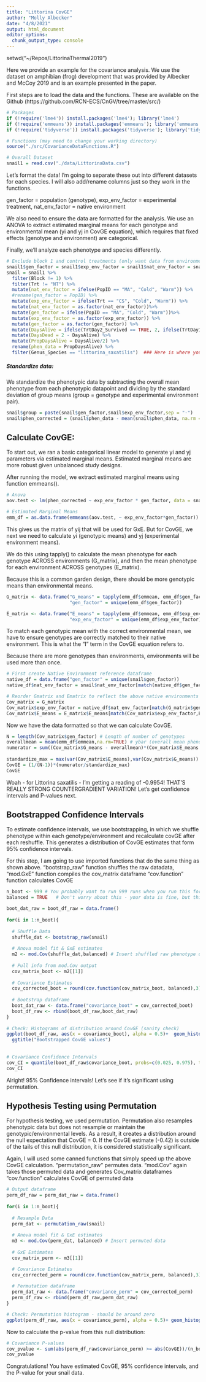 ```yaml
---
title: "Littorina CovGE"
author: "Molly Albecker"
date: "4/8/2021"
output: html_document
editor_options: 
  chunk_output_type: console
---
```


setwd("~/Repos/LittorinaThermal2019")

Here we provide an example for the covariance analysis. We use the dataset on amphibian (frog) development that was provided by Albecker and McCoy 2019 and is an example presented in the paper. 

First steps are to load the data and the functions. These are available on the Github (https://github.com/RCN-ECS/CnGV/tree/master/src/)
```r

# Packages
if (!require('lme4')) install.packages('lme4'); library('lme4')
if (!require('emmeans')) install.packages('emmeans'); library('emmeans')
if (!require('tidyverse')) install.packages('tidyverse'); library('tidyverse')

# Functions (may need to change your working directory)
source("./src/CovarianceDataFunctions.R")

# Overall Dataset
snail1 = read.csv("./data/LittorinaData.csv")

```

Let's format the data! I'm going to separate these out into different datasets for each species. I will also add/rename columns just so they work in the functions. 

gen_factor = population (genotype), 
exp_env_factor = experimental treatment, 
nat_env_factor = native environment

We also need to ensure the data are formatted for the analysis. We use an ANOVA to extract estimated marginal means for each genotype and environmental mean (yi and yj in CovGE equation), which requires that fixed effects (genotype and environment) are categorical. 

Finally, we'll analyze each phenotype and species differently.

```r

# Exclude block 1 and control treatments (only want data from environments that have a corresponding "genotype" )
snail1$gen_factor = snail1$exp_env_factor = snail1$nat_env_factor = snail1$phen_data = NULL
snail = snail1 %>% 
  filter(Block != 1) %>% 
  filter(Trt != "NT") %>%
  mutate(nat_env_factor = ifelse(PopID == "MA", "Cold", "Warm")) %>%
  #rename(gen_factor = PopID) %>%
  mutate(exp_env_factor = ifelse(Trt == "CS", "Cold", "Warm")) %>%
  mutate(nat_env_factor = as.factor(nat_env_factor))%>%
  mutate(gen_factor = ifelse(PopID == "MA", "Cold", "Warm"))%>%
  mutate(exp_env_factor = as.factor(exp_env_factor)) %>%
  mutate(gen_factor = as.factor(gen_factor)) %>%
  mutate(DaysAlive = ifelse(TrtDay2_Survived == TRUE, 2, ifelse(TrtDay1_Survived == TRUE, 1, 0))) %>%
  mutate(DaysDead = 2 - DaysAlive) %>%
  mutate(PropDaysAlive = DaysAlive/2) %>%
  rename(phen_data = PropDaysAlive) %>%
  filter(Genus_Species == "littorina_saxatilis")  ### Here is where you sub in "littorina_saxatilis", "littorina_obtusata", or "littorina_littorea" to run the three species through

```


##### Standardize data: 

We standardize the phenotypic data by subtracting the overall mean phenotype from each phenotypic datapoint and dividing by the standard deviation of group means (group = genotype and experimental environment pair).

```r
 
snail$group = paste(snail$gen_factor,snail$exp_env_factor,sep = "-")
snail$phen_corrected = (snail$phen_data - mean(snail$phen_data, na.rm = TRUE))/sd(tapply(snail$phen_data, snail$group, mean, na.rm = TRUE))

```

## Calculate CovGE: 

To start out, we ran a basic categorical linear model to generate yi and yj parameters via estimated marginal means. Estimated marginal means are more robust given unbalanced study designs.   

After running the model, we extract estimated marginal means using function emmeans(). 

```r
  
# Anova
aov.test <- lm(phen_corrected ~ exp_env_factor * gen_factor, data = snail) 

# Estimated Marginal Means
emm_df = as.data.frame(emmeans(aov.test, ~ exp_env_factor*gen_factor))

```
This gives us the matrix of yij that will be used for GxE. But for CovGE, we next we need to calculate yi (genotypic means) and yj (experimental environment means). 

We do this using tapply() to calculate the mean phenotype for each genotype ACROSS environments (G_matrix), and then the mean phenotype for each environment ACROSS genotypes (E_matrix).

Because this is a common garden design, there should be more genotypic means than environmental means.
```r

G_matrix <- data.frame("G_means" = tapply(emm_df$emmean, emm_df$gen_factor, mean, na.rm=TRUE),
                       "gen_factor" = unique(emm_df$gen_factor))

E_matrix <- data.frame("E_means" = tapply(emm_df$emmean, emm_df$exp_env_factor, mean, na.rm=TRUE),
                       "exp_env_factor" = unique(emm_df$exp_env_factor))

```
 
To match each genotypic mean with the correct environmental mean, we have to ensure genotypes are correctly matched to their native environment. This is what the "I" term in the CovGE equation refers to. 

Because there are more genotypes than environments, environments will be used more than once. 
```r
# First create Native Environment reference dataframe 
native_df = data.frame("gen_factor" = unique(snail$gen_factor))
native_df$nat_env_factor = snail$nat_env_factor[match(native_df$gen_factor, snail$gen_factor)]

# Reorder Gmatrix and Ematrix to reflect the above native environments 
Cov_matrix = G_matrix
Cov_matrix$exp_env_factor = native_df$nat_env_factor[match(G_matrix$gen_factor,native_df$gen_factor)] # Indicator Variable
Cov_matrix$E_means = E_matrix$E_means[match(Cov_matrix$exp_env_factor,E_matrix$exp_env_factor)]

```

Now we have the data formatted so that we can calculate CovGE. 

```r
N = length(Cov_matrix$gen_factor) # Length of number of genotypes
overallmean = mean(emm_df$emmean,na.rm=TRUE) # ybar (overall mean phenotype across all genotypes and environments)
numerator = sum((Cov_matrix$G_means - overallmean)*(Cov_matrix$E_means - overallmean)) # Follows Numerator in CovGE. 
  
standardize_max = max(var(Cov_matrix$E_means),var(Cov_matrix$G_means)) # standardize CovGE by max variance of either Gmeans or Emeans
CovGE = (1/(N-1))*(numerator/standardize_max) 
CovGE
```

Woah - for Littorina saxatilis - I'm getting a reading of -0.9954! THAT'S REALLY STRONG COUNTERGRADIENT VARIATION! Let's get confidence intervals and P-values next.


## Bootstrapped Confidence Intervals

To estimate confidence intervals, we use bootstrapping, in which we shuffle phenotype within each genotype/environment and recalculate covGE after each reshuffle. This generates a distribution of CovGE estimates that form 95% confidence intervals. 

For this step, I am going to use imported functions that do the same thing as shown above.
"bootstrap_raw" function shuffles the raw datadata,
"mod.GxE" function compiles the cov_matrix dataframe
"cov.function" function calculates CovGE

```r
n_boot <- 999 # You probably want to run 999 runs when you run this for your thesis. It takes a lot of time though so I've shortened it for time.
balanced = TRUE   # Don't worry about this - your data is fine, but this would be in case your data were unbalanced (different numbers of genotypes)

boot_dat_raw = boot_df_raw = data.frame()
    
for(i in 1:n_boot){
      
  # Shuffle Data
  shuffle_dat <- bootstrap_raw(snail) 
  
  # Anova model fit & GxE estimates
  m2 <- mod.Cov(shuffle_dat,balanced) # Insert shuffled raw phenotype dataframe
  
  # Pull info from mod.Cov output
  cov_matrix_boot <- m2[[1]]
  
  # Covariance Estimates
  cov_corrected_boot = round(cov.function(cov_matrix_boot, balanced),3)
  
  # Bootstrap dataframe
  boot_dat_raw <- data.frame("covariance_boot" = cov_corrected_boot)
  boot_df_raw <- rbind(boot_df_raw,boot_dat_raw)
}
    
# Check: Histograms of distribution around CovGE (sanity check)
ggplot(boot_df_raw, aes(x = covariance_boot), alpha = 0.5)+  geom_histogram()+ geom_vline(aes(xintercept = CovGE))+
  ggtitle("Bootstrapped CovGE values")
    
    
# Covariance Confidence Intervals 
cov_CI = quantile(boot_df_raw$covariance_boot, probs=c(0.025, 0.975), type=1) 
cov_CI    

```
Alright!  95% Confidence intervals! Let's see if it's significant using permutation. 


## Hypothesis Testing using Permutation

For hypothesis testing, we used permutation. Permutation also resamples phenotypic data but does not resample or maintain the genotypic/environmental levels. As a result, it creates a distribution around the null expectation that CovGE = 0. If the CovGE estimate (-0.42) is outside of the tails of this null distribution, it is considered statistically significant. 

Again, I will used some canned functions that simply speed up the above CovGE calculation.
"permutation_raw" permutes data.
"mod.Cov" again takes those permuted data and generates Cov_matrix dataframes
"cov.function" calculates CovGE of permuted data


```r

# Output dataframe
perm_df_raw = perm_dat_raw = data.frame()
    
for(i in 1:n_boot){
  
  # Resample Data
  perm_dat <- permutation_raw(snail)
  
  # Anova model fit & GxE estimates
  m3 <- mod.Cov(perm_dat, balanced) # Insert permuted data
  
  # GxE Estimates
  cov_matrix_perm <- m3[[1]]

  # Covariance Estimates
  cov_corrected_perm = round(cov.function(cov_matrix_perm, balanced),3)
  
  # Permutation dataframe
  perm_dat_raw <- data.frame("covariance_perm" = cov_corrected_perm)
  perm_df_raw <- rbind(perm_df_raw,perm_dat_raw)
}

# Check: Permutation histogram - should be around zero
ggplot(perm_df_raw, aes(x = covariance_perm), alpha = 0.5)+ geom_histogram()  + ggtitle("Null Distribution for CovGE") # Should be centered around 0
```

Now to calculate the p-value from this null distribution: 
```r
# Covariance P-values
cov_pvalue <- sum(abs(perm_df_raw$covariance_perm) >= abs(CovGE))/(n_boot+1) # Two-tailed
cov_pvalue     
```

Congratulations! You have estimated CovGE, 95% confidence intervals, and the P-value for your snail data.
